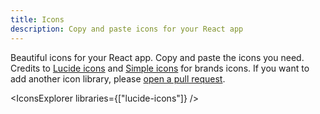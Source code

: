---
title: Icons
description: Copy and paste icons for your React app
---

Beautiful icons for your React app. Copy and paste the icons you need. Credits to [Lucide icons](https://github.com/lucide-icons/lucide) and [Simple icons](https://github.com/simple-icons/simple-icons) for brands icons.
If you want to add another icon library, please [open a pull request](https://github.com/mehdibha/rcopy/pulls).

<IconsExplorer libraries={["lucide-icons"]} />